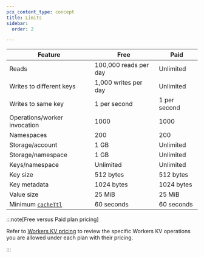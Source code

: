 ```yaml
---
pcx_content_type: concept
title: Limits
sidebar:
  order: 2

---
```





| Feature                      | Free                  | Paid         |
| ---------------------------- | --------------------- | ------------ |
| Reads                        | 100,000 reads per day | Unlimited    |
| Writes to different keys     | 1,000 writes per day  | Unlimited    |
| Writes to same key           | 1 per second          | 1 per second |
| Operations/worker invocation | 1000                  | 1000         |
| Namespaces                   | 200                   | 200          |
| Storage/account              | 1 GB                  | Unlimited    |
| Storage/namespace            | 1 GB                  | Unlimited    |
| Keys/namespace               | Unlimited             | Unlimited    |
| Key size                     | 512 bytes             | 512 bytes    |
| Key metadata                 | 1024 bytes            | 1024 bytes   |
| Value size                   | 25 MiB                | 25 MiB       |
| Minimum [`cacheTtl`](/kv/api/read-key-value-pairs/#cachettl-parameter)         | 60 seconds            | 60 seconds   |



<Render file="limits_increase" product="workers" />

:::note[Free versus Paid plan pricing]


Refer to [Workers KV pricing](/kv/platform/pricing/) to review the specific Workers KV operations you are allowed under each plan with their pricing.


:::
